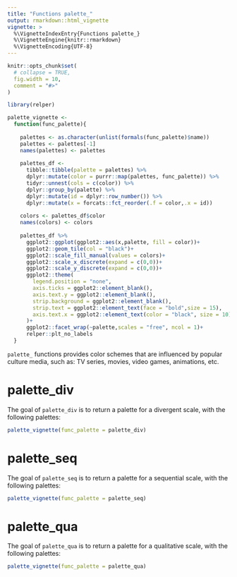```yaml
---
title: "Functions palette_"
output: rmarkdown::html_vignette
vignette: >
  %\VignetteIndexEntry{Functions palette_}
  %\VignetteEngine{knitr::rmarkdown}
  %\VignetteEncoding{UTF-8}
---
```


```r
knitr::opts_chunk$set(
  # collapse = TRUE,
  fig.width = 10,
  comment = "#>"
)
```

```r
library(relper)

palette_vignette <-
  function(func_palette){
    
    palettes <- as.character(unlist(formals(func_palette)$name)) 
    palettes <- palettes[-1]
    names(palettes) <- palettes
    
    palettes_df <-
      tibble::tibble(palette = palettes) %>% 
      dplyr::mutate(color = purrr::map(palettes, func_palette)) %>% 
      tidyr::unnest(cols = c(color)) %>% 
      dplyr::group_by(palette) %>% 
      dplyr::mutate(id = dplyr::row_number()) %>% 
      dplyr::mutate(x = forcats::fct_reorder(.f = color,.x = id))
    
    colors <- palettes_df$color
    names(colors) <- colors
    
    palettes_df %>% 
      ggplot2::ggplot(ggplot2::aes(x,palette, fill = color))+
      ggplot2::geom_tile(col = "black")+
      ggplot2::scale_fill_manual(values = colors)+
      ggplot2::scale_x_discrete(expand = c(0,0))+
      ggplot2::scale_y_discrete(expand = c(0,0))+
      ggplot2::theme(
        legend.position = "none",
        axis.ticks = ggplot2::element_blank(),
        axis.text.y = ggplot2::element_blank(),
        strip.background = ggplot2::element_blank(),
        strip.text = ggplot2::element_text(face = "bold",size = 15),
        axis.text.x = ggplot2::element_text(color = "black", size = 10)
      )+
      ggplot2::facet_wrap(~palette,scales = "free", ncol = 1)+
      relper::plt_no_labels
  }
```

`palette_` functions provides color schemes that are influenced by popular culture media, such as: TV series, movies, video games, animations, etc.

# palette_div

The goal of `palette_div` is to return a palette for a divergent scale, with the following palettes:


```r

palette_vignette(func_palette = palette_div)

```

# palette_seq

The goal of `palette_seq` is to return a palette for a sequential scale, with the following palettes:

```r

palette_vignette(func_palette = palette_seq)

```

# palette_qua

The goal of `palette_qua` is to return a palette for a qualitative scale, with the following palettes:

```r

palette_vignette(func_palette = palette_qua)

```
